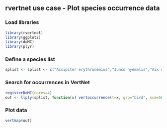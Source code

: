 ## rvertnet use case - Plot species occurrence data

### Load libraries

```r
library(rvertnet)
library(ggplot2)
library(doMC)
library(plyr)
```


### Define a species list

```r
splist <- splist <- c("Accipiter erythronemius","Junco hyemalis","Aix sponsa","Haliaeetus leucocephalus","Corvus corone","Threskiornis molucca","Merops malimbicus")
```

### Search for occurrences in VertNet

```r
registerDoMC(cores=4)
out <- llply(splist, function(x) vertoccurrence(t=x, grp="bird", num=500), .parallel=TRUE)
```

### Plot data

```r
vertmap(out)
```